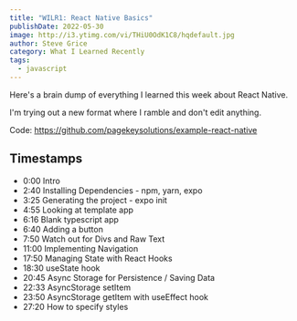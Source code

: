 ```yaml
---
title: "WILR1: React Native Basics"
publishDate: 2022-05-30
image: http://i3.ytimg.com/vi/THiU0OdK1C8/hqdefault.jpg
author: Steve Grice
category: What I Learned Recently
tags:
  - javascript
---
```


Here's a brain dump of everything I learned this week about React Native.

I'm trying out a new format where I ramble and don't edit anything.


<BlogYoutubeVideo videoId="THiU0OdK1C8" />

Code: https://github.com/pagekeysolutions/example-react-native

## Timestamps
- 0:00 Intro 
- 2:40 Installing Dependencies - npm, yarn, expo 
- 3:25 Generating the project - expo init 
- 4:55 Looking at template app 
- 6:16 Blank typescript app 
- 6:40 Adding a button 
- 7:50 Watch out for Divs and Raw Text 
- 11:00 Implementing Navigation 
- 17:50 Managing State with React Hooks 
- 18:30 useState hook 
- 20:45 Async Storage for Persistence / Saving Data 
- 22:33 AsyncStorage setItem 
- 23:50 AsyncStorage getItem with useEffect hook 
- 27:20 How to specify styles
